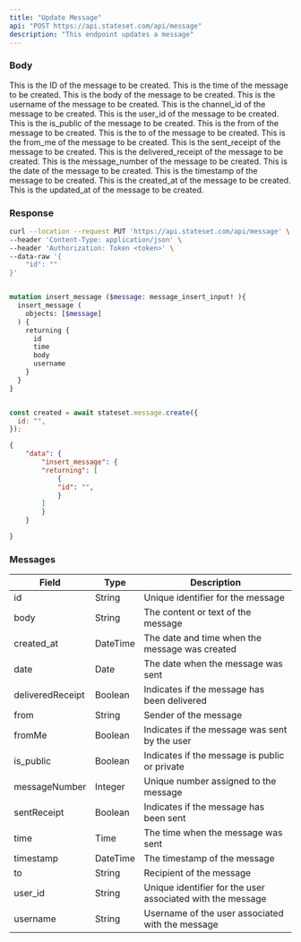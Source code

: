 ```yaml
---
title: "Update Message"
api: "POST https://api.stateset.com/api/message"
description: "This endpoint updates a message"
---
```


### Body

<ParamField body="id" type="string">
  This is the ID of the message to be created.
</ParamField>

<ParamField body="time" type="string">
  This is the time of the message to be created.
</ParamField>

<ParamField body="body" type="string">
  This is the body of the message to be created.
</ParamField>

<ParamField body="username" type="string">
  This is the username of the message to be created.
</ParamField>

<ParamField body="channel_id" type="string">
  This is the channel_id of the message to be created.
</ParamField>

<ParamField body="user_id" type="string">
  This is the user_id of the message to be created.
</ParamField>

<ParamField body="is_public" type="boolean">
  This is the is_public of the message to be created.
</ParamField>

<ParamField body="from" type="string">
  This is the from of the message to be created.
</ParamField>

<ParamField body="to" type="string">
  This is the to of the message to be created.
</ParamField>

<ParamField body="from_me" type="boolean">
  This is the from_me of the message to be created.
</ParamField>

<ParamField body="sent_receipt" type="boolean">
  This is the sent_receipt of the message to be created.
</ParamField>

<ParamField body="delivered_receipt" type="boolean">
  This is the delivered_receipt of the message to be created.
</ParamField>

<ParamField body="message_number" type="number">
  This is the message_number of the message to be created.
</ParamField>

<ParamField body="date" type="string">
  This is the date of the message to be created.
</ParamField>

<ParamField body="timestamp" type="string">
  This is the timestamp of the message to be created.
</ParamField>

<ParamField body="created_at" type="string">
  This is the created_at of the message to be created.
</ParamField>

<ParamField body="updated_at" type="string">
  This is the updated_at of the message to be created.
</ParamField>


### Response



<RequestExample>

```bash cURL
curl --location --request PUT 'https://api.stateset.com/api/message' \
--header 'Content-Type: application/json' \
--header 'Authorization: Token <token>' \
--data-raw '{
    "id": ""
}'
```

```graphQL GraphQL

mutation insert_message ($message: message_insert_input! ){
  insert_message (
    objects: [$message]
  ) {
    returning {
      id
      time
      body
      username
    }
  }
}
```

```javascript Node.js

const created = await stateset.message.create({
  id: "",
});

```

</RequestExample>

<ResponseExample>

```json Response
{
    "data": {
        "insert_message": {
        "returning": [
            {
            "id": "",
            }
        ]
        }
    }

}
```

</ResponseExample>


### Messages


| Field            | Type     | Description                                                |
| ---------------- | -------- | ---------------------------------------------------------- |
| id               | String   | Unique identifier for the message                          |
| body             | String   | The content or text of the message                         |
| created\_at      | DateTime | The date and time when the message was created             |
| date             | Date     | The date when the message was sent                         |
| deliveredReceipt | Boolean  | Indicates if the message has been delivered                |
| from             | String   | Sender of the message                                      |
| fromMe           | Boolean  | Indicates if the message was sent by the user              |
| is\_public       | Boolean  | Indicates if the message is public or private              |
| messageNumber    | Integer  | Unique number assigned to the message                      |
| sentReceipt      | Boolean  | Indicates if the message has been sent                     |
| time             | Time     | The time when the message was sent                         |
| timestamp        | DateTime | The timestamp of the message                               |
| to               | String   | Recipient of the message                                   |
| user\_id         | String   | Unique identifier for the user associated with the message |
| username         | String   | Username of the user associated with the message           |